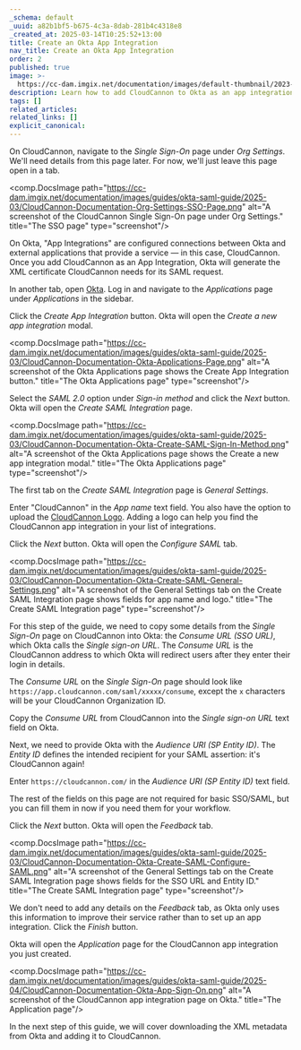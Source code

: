 ```yaml
---
_schema: default
_uuid: a82b1bf5-b675-4c3a-8dab-281b4c4318e8
_created_at: 2025-03-14T10:25:52+13:00
title: Create an Okta App Integration
nav_title: Create an Okta App Integration
order: 2
published: true
image: >-
  https://cc-dam.imgix.net/documentation/images/default-thumbnail/2023-Q4/CloudCannon-Documentation-Thumbnail.png
description: Learn how to add CloudCannon to Okta as an app integration.
tags: []
related_articles:
related_links: []
explicit_canonical:
---
```

On CloudCannon, navigate to the *Single Sign-On* page under *Org Settings*. We'll need details from this page later. For now, we'll just leave this page open in a tab.

<comp.DocsImage path="https://cc-dam.imgix.net/documentation/images/guides/okta-saml-guide/2025-03/CloudCannon-Documentation-Org-Settings-SSO-Page.png" alt="A screenshot of the CloudCannon Single Sign-On page under Org Settings." title="The SSO page" type="screenshot"/>

On Okta, "App Integrations" are configured connections between Okta and external applications that provide a service — in this case, CloudCannon. Once you add CloudCannon as an App Integration, Okta will generate the XML certificate CloudCannon needs for its SAML request.

In another tab, open [Okta](https://www.okta.com/). Log in and navigate to the *Applications* page under *Applications* in the sidebar.

Click the *Create App Integration* button. Okta will open the *Create a new app integration* modal.

<comp.DocsImage path="https://cc-dam.imgix.net/documentation/images/guides/okta-saml-guide/2025-03/CloudCannon-Documentation-Okta-Applications-Page.png" alt="A screenshot of the Okta Applications page shows the Create App Integration button." title="The Okta Applications page" type="screenshot"/>

Select the *SAML 2.0* option under *Sign-in method* and click the *Next* button. Okta will open the *Create SAML Integration* page.

<comp.DocsImage path="https://cc-dam.imgix.net/documentation/images/guides/okta-saml-guide/2025-03/CloudCannon-Documentation-Okta-Create-SAML-Sign-In-Method.png" alt="A screenshot of the Okta Applications page shows the Create a new app integration modal." title="The Okta Applications page" type="screenshot"/>

The first tab on the *Create SAML Integration* page is *General Settings*.

Enter "CloudCannon" in the *App name* text field. You also have the option to upload the [CloudCannon Logo](https://cc-dam.imgix.net/documentation/images/icons/CloudCannon-Logo-Blue.svg). Adding a logo can help you find the CloudCannon app integration in your list of integrations.

Click the *Next* button. Okta will open the *Configure SAML* tab.

<comp.DocsImage path="https://cc-dam.imgix.net/documentation/images/guides/okta-saml-guide/2025-03/CloudCannon-Documentation-Okta-Create-SAML-General-Settings.png" alt="A screenshot of the General Settings tab on the Create SAML Integration page shows fields for app name and logo." title="The Create SAML Integration page" type="screenshot"/>

For this step of the guide, we need to copy some details from the *Single Sign-On* page on CloudCannon into Okta: the *Consume URL (SSO URL)*, which Okta calls the *Single sign-on URL*. The *Consume URL* is the CloudCannon address to which Okta will redirect users after they enter their login in details.

The *Consume URL* on the *Single Sign-On* page should look like `https://app.cloudcannon.com/saml/xxxxx/consume`, except the `x` characters will be your CloudCannon Organization ID.

Copy the *Consume URL* from CloudCannon into the *Single sign-on URL* text field on Okta.

Next, we need to provide Okta with the *Audience URI (SP Entity ID)*. The *Entity ID* defines the intended recipient for your SAML assertion: it's CloudCannon again!

Enter `https://cloudcannon.com/` in the *Audience URI (SP Entity ID)* text field.

The rest of the fields on this page are not required for basic SSO/SAML, but you can fill them in now if you need them for your workflow.

Click the *Next* button. Okta will open the *Feedback* tab.

<comp.DocsImage path="https://cc-dam.imgix.net/documentation/images/guides/okta-saml-guide/2025-03/CloudCannon-Documentation-Okta-Create-SAML-Configure-SAML.png" alt="A screenshot of the General Settings tab on the Create SAML Integration page shows fields for the SSO URL and Entity ID." title="The Create SAML Integration page" type="screenshot"/>

We don't need to add any details on the *Feedback* tab, as Okta only uses this information to improve their service rather than to set up an app integration. Click the *Finish* button.

Okta will open the *Application* page for the CloudCannon app integration you just created.

<comp.DocsImage path="https://cc-dam.imgix.net/documentation/images/guides/okta-saml-guide/2025-04/CloudCannon-Documentation-Okta-App-Sign-On.png" alt="A screenshot of the CloudCannon app integration page on Okta." title="The Application page"/>

In the next step of this guide, we will cover downloading the XML metadata from Okta and adding it to CloudCannon.